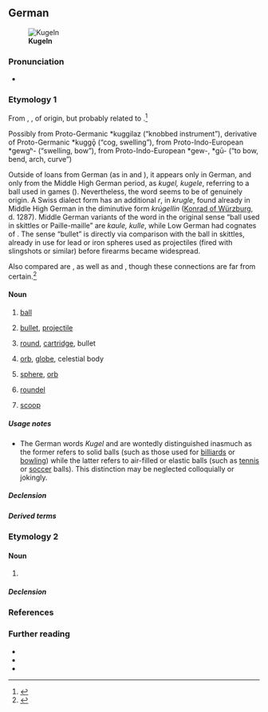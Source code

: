 {{also|kugel}}
==German==
[[Image:Building Stones of North Carolina.jpg|thumb|'''Kugeln''']]

===Pronunciation===
* {{IPA|de|/ˈkuːɡəl/}}

===Etymology 1===
<!-- It is far from certain (though possible) that {{m|nl|kogel}} is borrowed from German. -->

From {{inh|de|gmh|kugel}}, {{m|gmh|kugele}}, of {{unk|de|title=uncertain}} origin, but probably related to {{m|de|Keule|t=club}}.<ref>{{R:Duden}}</ref>

{{rfv-etym|de}} Possibly from Proto-Germanic *kuggilaz (“knobbed instrument”), derivative of Proto-Germanic *kuggǭ (“cog, swelling”), from Proto-Indo-European *gewgʰ- (“swelling, bow”), from Proto-Indo-European *gew-, *gū- (“to bow, bend, arch, curve”)

Outside of loans from German (as in {{cog|da|kugle}} and {{cog|nl|kogel}}), it appears only in German, and only from the Middle High German period, as ''kugel, kugele'', referring to a ball used in games ({{m|de|Spielkugel}}).
Nevertheless, the word seems to be of genuinely {{der|de|gem|-}} origin. A Swiss dialect form has an additional ''r'', in ''krugle'', found already in Middle High German in the diminutive form ''krúgellin'' ([[:w:Konrad of Würzburg|Konrad of Würzburg]], d. 1287).
Middle German variants of the word in the original sense “ball used in skittles or Paille-maille” are ''kaule, kulle'', while Low German had cognates of {{m|de|Klotz}}.
The sense “bullet” is directly via comparison with the ball in skittles, already in use for lead or iron spheres used as projectiles (fired with slingshots or similar) before firearms became widespread.

Also compared are {{m|de|Kegel|t=pin or peg used in a game (such as [[skittles]])}}, as well as {{cog|en|cudgel}} and {{m|en|cog}}, though these connections are far from certain.<ref>{{R:Online_Etymology_Dictionary|kugel}}</ref>

====Noun====
{{de-noun|f|dim=^chen,^lein,Küglein}}

# [[ball]] {{defdate|13th century}}
# {{lb|de|firearms}} [[bullet]], [[projectile]] {{defdate|15th century}}
#: {{syn|de|Projektil}}
#: {{uxi|de|Die '''Kugel''' ging mitten ins Herz.|The '''bullet''' went right through the heart.}}
# {{lb|de|firearms|loosely}} [[round]], [[cartridge]], bullet
#: {{syn|de|Patrone}}
#: {{uxi|de|Er hatte noch drei '''Kugeln''' im Magazin.|He had three '''rounds''' left in the magazine.}}
# {{lb|de|astronomy|geography}} [[orb]], [[globe]], celestial body {{defdate|16th century}}
# {{lb|de|geometry}} [[sphere]], [[orb]] {{defdate|16th century}}
# {{lb|de|heraldiccharge}} [[roundel]] {{q|of any tincture}}
# {{lb|de|of icecream}} [[scoop]]

=====Usage notes=====
* The German words ''Kugel'' and {{m|de|Ball}} are wontedly distinguished inasmuch as the former refers to solid balls (such as those used for [[billiards]] or [[bowling]]) while the latter refers to air-filled or elastic balls (such as [[tennis]] or [[soccer]] balls). This distinction may be neglected colloquially or jokingly.

=====Declension=====
{{de-ndecl|f}}

=====Derived terms=====
{{der4|de
|Bowlingkugel
|Erdkugel
|Glaskugel
|Gewehrkugel
|Schrotkugel
|Halbkugel
|Kristallkugel
|Christbaumkugel
|Weihnachtskugel
|Weihnachtsbaumkugel
|Kugelblitz
|Kugelschreiber
|Kugelstoßen
|Kugelfisch
|Kugelgelenk
|Kugelkopf
|Kugeloberfäche
|kuglicht
|Mottenkugel
|kugeln
|verkugeln
|Zielkugel
}}

===Etymology 2===

====Noun====
{{de-noun|f}}

# {{alternative form of|de|nocap=1|t=cowl|Kogel}}

=====Declension=====
{{de-ndecl|f}}

===References===
<references/>

===Further reading===
* {{R:DWDS}}
* {{R:Duden}}
* {{R:Grimm}}

{{C|de|Toys}}